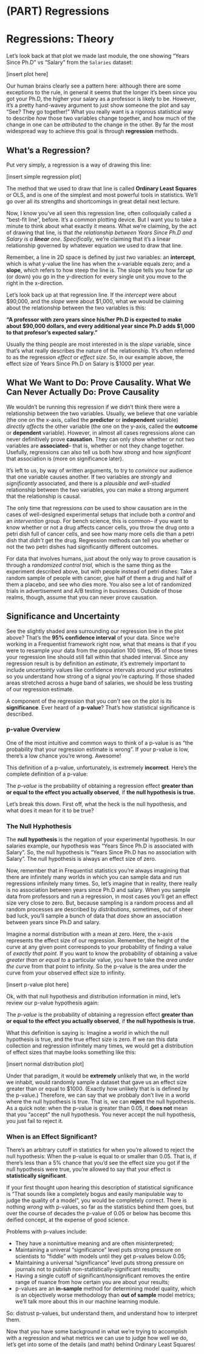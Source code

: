 # (PART) Regressions {-} 

# Regressions: Theory

Let's look back at that plot we made last module, the one showing "Years Since Ph.D" vs "Salary" from the `Salaries` dataset:

[insert plot here]

Our human brains clearly see a pattern here: although there are some exceptions to the rule, in general it seems that the longer it's been since you got your Ph.D, the higher your salary as a professor is likely to be. However, it's a pretty hand-wavey argument to just show someone the plot and say "See? They go together!" What you really want is a rigorous statistical way to describe *how* those two variables change together, and how much of the change in one can be *attributed* to the change in the other. By far the most widespread way to achieve this goal is through **regression** methods. 

## What's a Regression?

Put very simply, a regression is a way of drawing this line:

[insert simple regression plot]

The method that we used to draw that line is called **Ordinary Least Squares** or OLS, and is one of the simplest and most powerful tools in statistics. We'll go over all its strengths and shortcomings in great detail next lecture. 

Now, I know you've all seen this regression line, often colloquially called a "best-fit line", before. It's a common plotting device. But I want you to take a minute to think about what exactly it means. What we're claiming, by the act of drawing that line, is that *the relationship between Years Since Ph.D and Salary is a **linear** one*. *Specifically*, we're claiming that it's a linear relationship governed by whatever equation we used to draw that line. 

Remember, a line in 2D space is defined by just *two* variables: an **intercept**, which is what y-value the line has when the x-variable equals zero; and a **slope**, which refers to how steep the line is. The slope tells you how far *up* (or down) you go in the y-direction for every single unit you move to the right in the x-direction.

Let's look back up at that regression line. If the *intercept* were about \$90,000, and the *slope* were about \$1,000, what we would be claiming about the relationship between the two variables is this: 

**"A professor with zero years since his/her Ph.D is expected to make about \$90,000 dollars, and every additional year since Ph.D adds \$1,000 to that profesor's expected salary."**

Usually the thing people are most interested in is the *slope* variable, since that's what really describes the nature of the relationship. It's often referred to as the regression *effect* or *effect size*. So, in our example above, the effect size of Years Since Ph.D on Salary is $1000 per year. 

## What We Want to Do: Prove Causality. What We Can Never Actually Do: Prove Causality
We wouldn't be running this regression if we didn't think there were a relationship between the two variables. Usually, we believe that one variable (the one on the x-axis, called the **predictor** or **independent** variable) *directly affects* the other variable (the one on the y-axis, called the **outcome** or **dependent** variable). However, in almost all cases regressions alone can never definitively prove **causation**. They can only show whether or not two variables are **associated**-- that is, whether or not they change together. Usefully, regressions can also tell us both how *strong* and how *significant* that association is (more on significance later). 

It's left to us, by way of written arguments, to try to *convince* our audience that one variable causes another. If two variables are *strongly* and *significantly* associated, and there is a *plausible and well-studied* relationship between the two variables, you can make a strong argument that the relationship is causal. 

The only time that regressions *can* be used to show causation are in the cases of well-designed experimental setups that include both a *control* and an *intervention* group. For bench science, this is common-- if you want to know whether or not a drug affects cancer cells, you throw the drug onto a petri dish full of cancer cells, and see how many more cells die than a petri dish that *didn't* get the drug. Regression methods can tell you whether or not the two petri dishes had significantly different outcomes. 

For data that involves humans, just about the only way to prove causation is through a *randomized control trial*, which is the same thing as the experiment described above, but with people instead of petri dishes: Take a random sample of people with cancer, give half of them a drug and half of them a placebo, and see who dies more. You also see a lot of randomized trials in advertisement and A/B testing in businesses. Outside of those realms, though, assume that you can never prove causation. 

## Significance and Uncertainty
See the slightly shaded area surrounding our regression line in the plot above? That's the **95% confidence interval** of your data. Since we're working in a Frequentist framework right now, what that means is that if you were to resample your data from the population 100 times, 95 of those times your regression line should still fall within that shaded interval. Since any regression result is by definition an *estimate*, it's extremely important to include *uncertainty* values like confidence intervals around your estimates so you understand how strong of a signal you're capturing. If those shaded areas stretched across a huge band of salaries, we should be less trusting of our regression estimate. 

A component of the regression that you *can't* see on the plot is its **significance**. Ever heard of a **p-value**? That's how statistical significance is described. 

### p-value Overview
One of the most intuitive and common ways to think of a p-value is as "the probability that your regression estimate is wrong". If your p-value is low, there's a low chance you're wrong. Awesome! 

This definition of a p-value, unfortunately, is extremely **incorrect**. Here's the complete definition of a p-value:

The *p-value* is the probability of obtaining a regression effect **greater than or equal to the effect you actually observed**, if **the null hypothesis is true.**

Let's break this down. First off, what the heck is the null hypothesis, and what does it mean for it to be true? 

### The Null Hyphothesis
The **null hypothesis** is the negation of your experimental hypothesis. In our salaries example, our hypothesis was "Years Since Ph.D is associated with Salary". So, the null hypothesis is "Years Since Ph.D has no association with Salary". The null hypothesis is always an effect size of zero. 

Now, remember that in Frequentist statistics you're always imagining that there are infinitely many worlds in which you can sample data and run regressions infinitely many times. So, let's imagine that in reality, there really is no association between years since Ph.D and salary. When you sample data from professors and run a regression, in most cases you'll get an effect size very close to zero. But, because sampling is a random process and all random processes are described by *distributions*, sometimes, out of sheer bad luck, you'll sample a bunch of data that *does* show an association between years since Ph.D and salary.

Imagine a normal distribution with a mean at zero. Here, the x-axis represents the effect size of our regression. Remember, the height of the curve at any given point corresponds to your probability of finding a value of *exactly that point*. If you want to know the probability of obtaining a value *greater than or equal to* a particular value, you have to take the *area under the curve* from that point to infinity. So the p-value is the area under the curve from your observed effect size to infinity. 

[insert p-value plot here]

Ok, with that null hypothesis and distribution information in mind, let's review our p-value hypothesis again:

The *p-value* is the probability of obtaining a regression effect **greater than or equal to the effect you actually observed**, if **the null hypothesis is true.**

What this definition is saying is: Imagine a world in which the null hypothesis is true, and the true effect size is zero. If we ran this data collection and regression infinitely many times, we would get a distribution of effect sizes that maybe looks something like this:

[insert normal distribution plot]

Under that paradigm, it would be **extremely** unlikely that we, in the world we inhabit, would randomly sample a dataset that gave us an effect size greater than or equal to $1000. (Exactly how unlikely that is is defined by the p-value.) Therefore, we can say that we probbaly don't live in a world where the null hypothesis is true. That is, we can **reject** the null hypothesis. 
As a quick note: when the p-value is greater than 0.05, it **does not** mean that you "accept" the null hypothesis. You never accept the null hypothesis, you just fail to reject it.

### When is an Effect Significant?
There's an arbitrary cutoff in statistics for when you're allowed to reject the null hypothesis: When the p-value is equal to or smaller than 0.05. That is, if there's less than a 5% chance that you'd see the effect size you got if the null hypothesis were true, you're allowed to say that your effect is **statistically significant**. 

If your first thought upon hearing this description of statistical significance is "That sounds like a completely bogus and easily manipulable way to judge the quality of a model", you would be completely correct. There is nothing *wrong* with p-values, so far as the statistics behind them goes, but over the course of decades the p-value of 0.05 or below has become this deified concept, at the expense of good science. 

Problems with p-values include: 

* They have a nonintuitive meaning and are often misinterpreted;
* Maintaining a univeral "significance" level puts strong pressure on scientists to "fiddle" with models until they get p-values below 0.05;
* Maintaining a universal "significance" level puts strong pressure on journals not to publish non-statistically-significant results;
* Having a single cutoff of significant/nonsignificant removes the entire range of nuance from how certain you are about your results;
* p-values are an **in-sample** method for determining model quality, which is an objectively worse methodology than **out of sample** model metrics; we'll talk more about this in our machine learning module. 

So: distrust p-values, but understand them, and understand how to interpret them. 

Now that you have some background in what we're trying to accomplish with a regression and what metrics we can use to judge how well we do, let's get into some of the details (and math) behind Ordinary Least Squares!








